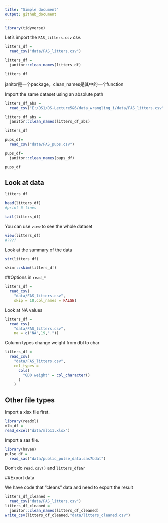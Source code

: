 ```yaml
---
title: "Simple document"
output: github_document
---
```

```r
library(tidyverse)
```

Let's import the `FAS_litters.csv` csv.

```r
litters_df =
  read_csv("data/FAS_litters.csv")

litters_df =
  janitor::clean_names(litters_df)

litters_df
```

janitor是一个package，clean_names是其中的一个function

Import the same dataset using an absolute path

```r
litters_df_abs =
  read_csv("E:/DS1/DS-Lecture5&6/data_wrangling_i/data/FAS_litters.csv")

litters_df_abs =
  janitor::clean_names(litters_df_abs)

litters_df
```

```r
pups_df= 
  read_csv("data/FAS_pups.csv")

pups_df=
  janitor::clean_names(pups_df)

pups_df
```

## Look at data
```r
litters_df

head(litters_df)
#print 6 lines

tail(litters_df)
```

You can use `view` to see the whole dataset
```r
view(litters_df)
#????
```

Look at the summary of the data
```r
str(litters_df)

skimr::skim(litters_df)
```

##Options in `read_*`


```r
litters_df =
  read_csv(
    "data/FAS_litters.csv", 
    skip = 10,col_names = FALSE)
```

Look at NA values
```r
litters_df =
  read_csv(
    "data/FAS_litters.csv", 
    na = c("NA",19,"."))
```

Column types
change weight from dbl to char

```r
litters_df =
  read_csv(
    "data/FAS_litters.csv",
    col_types =
      cols(
        "GD0 weight" = col_character()
      )
    )
```

## Other file types

Import a xlsx file first.

```r
library(readxl)
mlb_df = 
read_excel("data/mlb11.xlsx")
```

Import a sas file.

```r
library(haven)
pulse_df =
  read_sas("data/public_pulse_data.sas7bdat")
```

Don't do `read.csv()` and `litters_df$Gr`

##Export data

We have code that "cleans" data and need to export the result
```r
litters_df_cleaned =
  read_csv("data/FAS_litters.csv")
litters_df_cleaned = 
  janitor::clean_names(litters_df_cleaned)
write_csv(litters_df_cleaned,"data/litters_cleaned.csv")
```